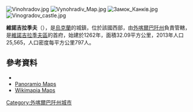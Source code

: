 {{No footnotes|time=2015-09-16T15:14:17+00:00}}
[[Image:Vinohradov.jpg|right]]
[[Image:Vynohradiv_Map.jpg|right]]
[[Image:Замок_Канків.jpg|right]]
[[Image:Vinogradov_castle.jpg|right]]

{{Coord|48|8|59|N|23|1|30|E|display=title}}

'''維諾吉拉季夫'''（{{lang-uk|Виноградів}}），是[[烏克蘭|烏克蘭]]的城鎮，位於該國西部，由[[外喀爾巴阡州|外喀爾巴阡州]]負責管轄，是[[維諾吉拉季夫區|維諾吉拉季夫區]]的首府，始建於1262年，面積32.09平方公里，2013年人口25,565，人口密度每平方公里797人。

==參考資料==
*{{URL|http://www.rada.vynogradiv.com.ua/}}
* [https://web.archive.org/web/20141219052551/http://www.panoramio.com/map#lt=48.138943&ln=23.033824&z=2&k=2&a=1&tab=1 Panoramio Maps]
* [http://wikimapia.org/#lat=48.1508555&lon=23.0517197&z=13&l=0&m=w&v=1 Wikimapia Maps] {{WebCite|url=https://www.webcitation.org/61CZ2O6Sc?url=http://wikimapia.org/#lat=48.1508555&lon=23.0517197&z=13&l=0&m=w&v=1 |date=20110825123910 |dateformat=iso }}

{{DEFAULTSORT:Виноградів}}
[[Category:外喀爾巴阡州城市|Category:外喀爾巴阡州城市]]


{{Zakarpattia-geo-stub}}